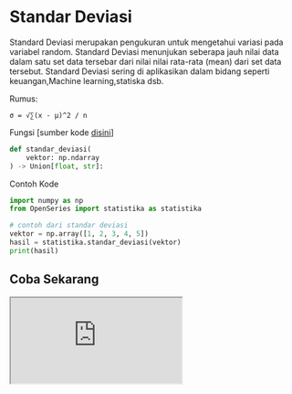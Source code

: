 # Standar Deviasi

Standard Deviasi merupakan pengukuran untuk mengetahui variasi pada variabel random.
Standard Deviasi menunjukan seberapa jauh nilai data dalam satu set data tersebar dari nilai
nilai rata-rata (mean) dari set data tersebut.
Standard Deviasi sering di aplikasikan dalam bidang seperti keuangan,Machine learning,statiska dsb.

Rumus:

```
σ = √∑(x - μ)^2 / n
```

Fungsi [sumber kode [disini](https://github.com/bellshade/OpenSeries/blob/main/OpenSeries/statistika.py#L27)]

```python
def standar_deviasi(
    vektor: np.ndarray
) -> Union[float, str]:
```

Contoh Kode

```python
import numpy as np
from OpenSeries import statistika as statistika

# contoh dari standar deviasi
vektor = np.array([1, 2, 3, 4, 5])
hasil = statistika.standar_deviasi(vektor)
print(hasil)

```

## Coba Sekarang

<iframe src="https://replit.com/@ItsArul/StandarDeviasi?embed=1&theme=light" className="aspect-video w-full" />
